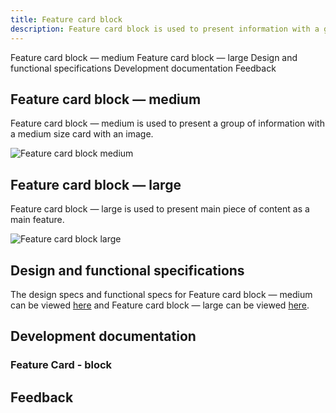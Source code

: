 ```yaml
---
title: Feature card block
description: Feature card block is used to present information with a group of cards.
---
```



<ComponentDescription name="Feature card - block" type="layout" />

<AnchorLinks>

<AnchorLink>Feature card block &mdash; medium</AnchorLink>
<AnchorLink>Feature card block &mdash; large</AnchorLink>
<AnchorLink>Design and functional specifications</AnchorLink>
<AnchorLink>Development documentation</AnchorLink>
<AnchorLink>Feedback</AnchorLink>

</AnchorLinks>

## Feature card block &mdash; medium

Feature card block &mdash; medium is used to present a group of information with a medium size card with an image.

![Feature card block medium](../../images/pattern/feature-card-block/feature-card-block-medium.jpg)

## Feature card block &mdash; large

Feature card block &mdash; large is used to present main piece of content as a main feature.

![Feature card block large](../../images/pattern/feature-card-block/feature-card-block-large.jpg)

## Design and functional specifications

The design specs and functional specs for Feature card block &mdash; medium can be viewed <a href="https://ibm.box.com/s/pasipprq3njaholcg9bgtnv7khzq4kkq" target="_blank">here</a> and Feature card block &mdash; large can be viewed <a href="https://ibm.box.com/s/fort8v1pj93z0ax6zgipcu0mbxsuwry1" target="_blank">here</a>.

## Development documentation

### Feature Card - block

<ComponentStatus name="Feature card - block" type="layout" />

## Feedback

<ComponentFeedback />
